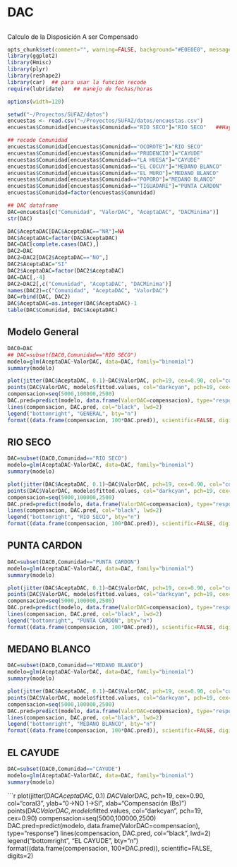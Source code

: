 DAC
========================================================

##

Calculo de la Disposición A ser Compensado


```r
opts_chunk$set(comment="", warning=FALSE, background="#E0E0E0", message=FALSE)
library(ggplot2)
library(Hmisc)
library(plyr)
library(reshape2)
library(car)  ## para usar la función recode
require(lubridate)   ## manejo de fechas/horas

options(width=120)
```

```r
setwd("~/Proyectos/SUFAZ/datos")
encuestas <- read.csv("~/Proyectos/SUFAZ/datos/encuestas.csv")
encuestas$Comunidad[encuestas$Comunidad=="RÍO SECO"]="RIO SECO"   ##Hay unos rio seco con acento. Los acomodo

## recode Comunidad
encuestas$Comunidad[encuestas$Comunidad=="OCOROTE"]="RIO SECO"
encuestas$Comunidad[encuestas$Comunidad=="PRUDENCIO"]="CAYUDE"
encuestas$Comunidad[encuestas$Comunidad=="LA HUESA"]="CAYUDE"
encuestas$Comunidad[encuestas$Comunidad=="EL COCUY"]="MEDANO BLANCO"
encuestas$Comunidad[encuestas$Comunidad=="EL MURO"]="MEDANO BLANCO"
encuestas$Comunidad[encuestas$Comunidad=="POPORO"]="MEDANO BLANCO"
encuestas$Comunidad[encuestas$Comunidad=="TIGUADARE"]="PUNTA CARDON"
encuestas$Comunidad=factor(encuestas$Comunidad)

## DAC dataframe
DAC=encuestas[c("Comunidad", "ValorDAC", "AceptaDAC", "DACMinima")]
str(DAC)
```

```r
DAC$AceptaDAC[DAC$AceptaDAC=="NR"]=NA
DAC$AceptaDAC=factor(DAC$AceptaDAC)
DAC=DAC[complete.cases(DAC),]
DAC2=DAC
DAC2=DAC2[DAC2$AceptaDAC=="NO",]
DAC2$AceptaDAC="SI"
DAC2$AceptaDAC=factor(DAC2$AceptaDAC)
DAC=DAC[,-4]
DAC2=DAC2[,c("Comunidad", "AceptaDAC", "DACMinima")]
names(DAC2)=c("Comunidad", "AceptaDAC", "ValorDAC")
DAC=rbind(DAC, DAC2)
DAC$AceptaDAC=as.integer(DAC$AceptaDAC)-1
table(DAC$Comunidad, DAC$AceptaDAC)
```

Modelo General
---------------------

```r
DAC0=DAC
## DAC=subset(DAC0,Comunidad=="RIO SECO")
modelo=glm(AceptaDAC~ValorDAC, data=DAC, family="binomial")
summary(modelo)

```

```r
plot(jitter(DAC$AceptaDAC, 0.1)~DAC$ValorDAC, pch=19, cex=0.90, col="coral3", ylab="0->NO 1->SI", xlab="Compensación (Bs)")
points(DAC$ValorDAC, modelo$fitted.values, col="darkcyan", pch=19, cex=0.90)
compensacion=seq(5000,100000,2500)
DAC.pred=predict(modelo, data.frame(ValorDAC=compensacion), type="response")
lines(compensacion, DAC.pred, col="black", lwd=2)
legend("bottomright", "GENERAL", bty="n")
format((data.frame(compensacion, 100*DAC.pred)), scientific=FALSE, digits=2)
```


RIO SECO
-----------------

```r
DAC=subset(DAC0,Comunidad=="RIO SECO")
modelo=glm(AceptaDAC~ValorDAC, data=DAC, family="binomial")
summary(modelo)

```

```r
plot(jitter(DAC$AceptaDAC, 0.1)~DAC$ValorDAC, pch=19, cex=0.90, col="coral3", ylab="0->NO 1->SI", xlab="Compensación (Bs)")
points(DAC$ValorDAC, modelo$fitted.values, col="darkcyan", pch=19, cex=0.90)
compensacion=seq(5000,100000,2500)
DAC.pred=predict(modelo, data.frame(ValorDAC=compensacion), type="response")
lines(compensacion, DAC.pred, col="black", lwd=2)
legend("bottomright", "RIO SECO", bty="n")
format((data.frame(compensacion, 100*DAC.pred)), scientific=FALSE, digits=2)
```

PUNTA CARDON
-----------------

```r
DAC=subset(DAC0,Comunidad=="PUNTA CARDON")
modelo=glm(AceptaDAC~ValorDAC, data=DAC, family="binomial")
summary(modelo)

```

```r
plot(jitter(DAC$AceptaDAC, 0.1)~DAC$ValorDAC, pch=19, cex=0.90, col="coral3", ylab="0->NO 1->SI", xlab="Compensación (Bs)")
points(DAC$ValorDAC, modelo$fitted.values, col="darkcyan", pch=19, cex=0.90)
compensacion=seq(5000,100000,2500)
DAC.pred=predict(modelo, data.frame(ValorDAC=compensacion), type="response")
lines(compensacion, DAC.pred, col="black", lwd=2)
legend("bottomright", "PUNTA CARDON", bty="n")
format((data.frame(compensacion, 100*DAC.pred)), scientific=FALSE, digits=2)
```

MEDANO BLANCO
-----------------

```r
DAC=subset(DAC0,Comunidad=="MEDANO BLANCO")
modelo=glm(AceptaDAC~ValorDAC, data=DAC, family="binomial")
summary(modelo)

```

```r
plot(jitter(DAC$AceptaDAC, 0.1)~DAC$ValorDAC, pch=19, cex=0.90, col="coral3", ylab="0->NO 1->SI", xlab="Compensación (Bs)")
points(DAC$ValorDAC, modelo$fitted.values, col="darkcyan", pch=19, cex=0.90)
compensacion=seq(5000,100000,2500)
DAC.pred=predict(modelo, data.frame(ValorDAC=compensacion), type="response")
lines(compensacion, DAC.pred, col="black", lwd=2)
legend("bottomright", "MEDANO BLANCO", bty="n")
format((data.frame(compensacion, 100*DAC.pred)), scientific=FALSE, digits=2)
```

EL CAYUDE
-----------------

```r
DAC=subset(DAC0,Comunidad=="CAYUDE")
modelo=glm(AceptaDAC~ValorDAC, data=DAC, family="binomial")
summary(modelo)

```

```r
plot(jitter(DAC$AceptaDAC, 0.1)~DAC$ValorDAC, pch=19, cex=0.90, col="coral3", ylab="0->NO 1->SI", xlab="Compensación (Bs)")
points(DAC$ValorDAC, modelo$fitted.values, col="darkcyan", pch=19, cex=0.90)
compensacion=seq(5000,100000,2500)
DAC.pred=predict(modelo, data.frame(ValorDAC=compensacion), type="response")
lines(compensacion, DAC.pred, col="black", lwd=2)
legend("bottomright", "EL CAYUDE", bty="n")
format((data.frame(compensacion, 100*DAC.pred)), scientific=FALSE, digits=2)
